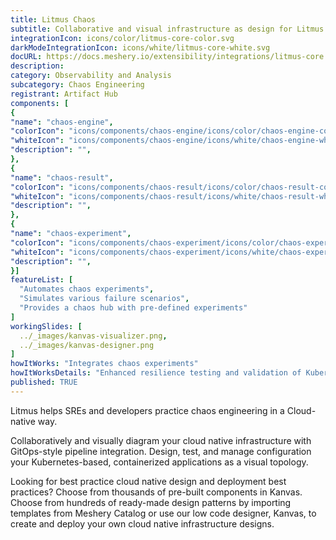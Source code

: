 ```yaml
---
title: Litmus Chaos
subtitle: Collaborative and visual infrastructure as design for Litmus Chaos
integrationIcon: icons/color/litmus-core-color.svg
darkModeIntegrationIcon: icons/white/litmus-core-white.svg
docURL: https://docs.meshery.io/extensibility/integrations/litmus-core
description: 
category: Observability and Analysis
subcategory: Chaos Engineering
registrant: Artifact Hub
components: [
{
"name": "chaos-engine",
"colorIcon": "icons/components/chaos-engine/icons/color/chaos-engine-color.svg",
"whiteIcon": "icons/components/chaos-engine/icons/white/chaos-engine-white.svg",
"description": "",
},
{
"name": "chaos-result",
"colorIcon": "icons/components/chaos-result/icons/color/chaos-result-color.svg",
"whiteIcon": "icons/components/chaos-result/icons/white/chaos-result-white.svg",
"description": "",
},
{
"name": "chaos-experiment",
"colorIcon": "icons/components/chaos-experiment/icons/color/chaos-experiment-color.svg",
"whiteIcon": "icons/components/chaos-experiment/icons/white/chaos-experiment-white.svg",
"description": "",
}]
featureList: [
  "Automates chaos experiments",
  "Simulates various failure scenarios",
  "Provides a chaos hub with pre-defined experiments"
]
workingSlides: [
  ../_images/kanvas-visualizer.png,
  ../_images/kanvas-designer.png
]
howItWorks: "Integrates chaos experiments"
howItWorksDetails: "Enhanced resilience testing and validation of Kubernetes applications"
published: TRUE
---
```

<p>
Litmus helps  SREs and developers practice chaos engineering in a Cloud-native way.
</p>
<p>
    Collaboratively and visually diagram your cloud native infrastructure with GitOps-style pipeline integration. Design, test, and manage configuration your Kubernetes-based, containerized applications as a visual topology.
</p>
<p>
    Looking for best practice cloud native design and deployment best practices? Choose from thousands of pre-built components in Kanvas. Choose from hundreds of ready-made design patterns by importing templates from Meshery Catalog or use our low code designer, Kanvas, to create and deploy your own cloud native infrastructure designs.
</p>
